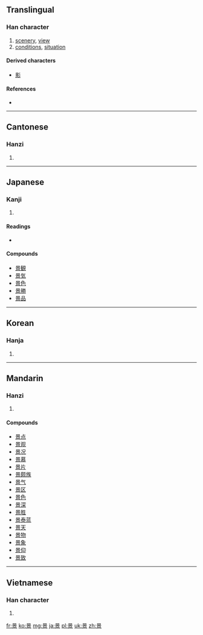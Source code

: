 ==Translingual==

===Han character===
{{Han char|rn=72|rad=日|as=08|sn=12|four=6090<sub>6</sub>|canj=日卜口火 (AYRF)|ids=⿱[[日]][[京]]}}

# [[scenery]], [[view]]
# [[conditions]], [[situation]]

====Derived characters====
{{rfc-header|Derived characters|lang=mul}}
* [[影]]

====References====
* {{Han ref|kx=0496.300|dkj=13983|dj=0862.130|hdz=21520.030|uh=666F|ud=26223|bh=B4BA|bd=46266}}

----

==Cantonese==

===Hanzi===
{{yue-hanzi|jyut=|y=ging2}}

# {{defn|Cantonese|sort=日08}}

----

==Japanese==

===Kanji===
{{ja-kanji|grade=4|rs=日08}}

# {{defn|Japanese|sort=日08}}

====Readings====
* {{ja-readings|on=[[けい]] (kei), [[えい]] (ei)|kun=[[けしき]] (keshiki), [[かげ]] (kage)}}

====Compounds====
* [[景観]]
* [[景気]]
* [[景色]]
* [[景勝]]
* [[景品]]

----

==Korean==

===Hanja===
{{ko-hanja|hangeul=[[경]], [[영]]|eumhun=|rv=gyeong, yeong|mr=kyŏng, yŏng|y=kyeng, yeng}}

# {{defn|Korean|sort=日08}}

----

==Mandarin==

===Hanzi===
{{cmn-hanzi|pin=[[jǐng]] ([[jing3]])|wg=ching<sup>3</sup>}}

# {{defn|Mandarin|sort=日08}}

====Compounds====
* [[景点]]
* [[景观]]
* [[景况]]
* [[景慕]]
* [[景片]]
* [[景颇族]]
* [[景气]]
* [[景区]]
* [[景色]]
* [[景深]]
* [[景胜]]
* [[景泰蓝]]
* [[景天]]
* [[景物]]
* [[景象]]
* [[景仰]]
* [[景致]]

----

==Vietnamese==

===Han character===
{{vi-hantu|[[cảnh]], [[khảnh]], [[kiểng]], [[ngoảnh]], [[kẻng]], [[ngảnh]]|rs=日08}}

# {{defn|Vietnamese|sort=日08}}

[[fr:景]]
[[ko:景]]
[[mg:景]]
[[ja:景]]
[[pl:景]]
[[uk:景]]
[[zh:景]]
